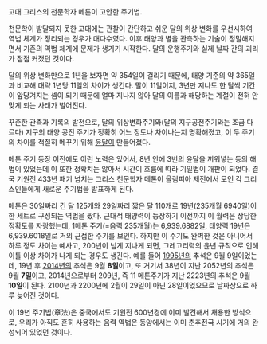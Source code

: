 고대 그리스의 천문학자 메톤이 고안한 주기법.

천문학이 발달되지 못한 고대에는 관찰이 간단하고 쉬운 달의 위상 변화를 우선시하여 역법 체계가 정리되는 경우가 대다수였다. 이후 태양과 별을 관측하는 기술이 정밀해지면서 기존의 역법 체계에 문제가 생기기 시작한다. 달의 운행주기와 실제 날짜 간의 괴리가 점점 커졌던 것이다.

달의 위상 변화만으로 1년을 보자면 약 354일이 걸리기 때문에, 태양 기준의 약 365일과 비교해 대략 1년당 11일의 차이가 생긴다. 말이 11일이지, 3년만 지나도 한 달씩 기간이 앞당겨지는 셈이 되기 때문에 얼마 지나지 않아 달의 이름과 해당하는 계절이 전혀 안 맞게 되는 사태가 벌어진다. 

꾸준한 관측과 기록의 발전으로, 달의 위상변화주기와(달의 지구공전주기와는 조금 다르다) 지구의 태양 공전 주기가 정확히 어느 정도나 차이나는지 명확해졌고, 이 두 주기의 차이를 적절히 메꾸기 위해 [[윤달]]이 만들어졌다. 

메톤 주기 등장 이전에도 이런 노력은 있어서, 8년 안에 3번의 윤달을 끼워넣는 등의 해법이 있었는데 이 또한 정확치는 않아서 시간이 흐름에 따라 기일법이 개판이 되었다. 결국 기원전 433년 패기 넘치는 그리스 천문학자 메톤이 올림피아 제전에서 모인 각 그리스인들에게 새로운 주기법을 발표하게 된다.

메톤은 30일짜리 긴 달 125개와 29일짜리 짧은 달 110개로 19년(235개월 6940일)이 한 세트로 구성되는 역법을 짰다. 근대적 태양력이 등장하기 이전까지 이 월력은 상당한 정확도를 자랑했는데, 1메톤 주기(=음력 235개월)는 6,939.6882일, 태양력 19년은 6,939.6018일로 거의 근접한 주기를 보인다. 하지만 이 주기도 완벽한 것은 아니어서 하루 정도 차이는 예사고, 200년이 넘게 지나게 되면, 그레고리력의 윤년 규칙으로 인해 이틀 이상 차이가 나게 되는 경우도 생긴다. 예를 들어 [[1995년]]의 추석은 9월 9일이었는데, 19년 후 [[2014년]]의 추석은 9월 '''8일'''이고, 또 거기서 38년이 지난 2052년의 추석은 9월 '''7일'''이고, 2014년으로부터 209년, 즉 11 메톤주기가 지난 2223년의 추석은 9월 '''10일'''이 된다. 2100년과 2200년에 2월이 29일이 아닌 28일이었으므로 날짜상으로 하루 늦어진 것이다. 

이 19년 주기법(章法)은 중국에서도 기원전 600년경에 이미 발견해서 채용한 방식으로, 우리가 아직도 흔히 사용하는 음력 역법은 동양에서는 이미 춘추전국 시기에 거의 완성되어 있었던 것이다.
